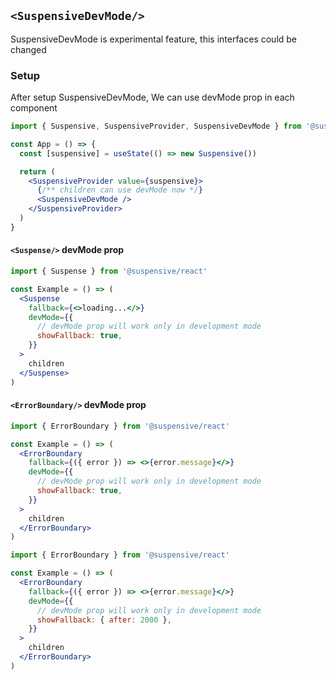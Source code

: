 
## `<SuspensiveDevMode/>`

<Callout type="warning">

SuspensiveDevMode is experimental feature, this interfaces could be changed

</Callout>

### Setup

After setup SuspensiveDevMode, We can use devMode prop in each component

```jsx /SuspensiveDevMode/
import { Suspensive, SuspensiveProvider, SuspensiveDevMode } from '@suspensive/react'

const App = () => {
  const [suspensive] = useState(() => new Suspensive())

  return (
    <SuspensiveProvider value={suspensive}>
      {/** children can use devMode now */}
      <SuspensiveDevMode />
    </SuspensiveProvider>
  )
}
```

#### `<Suspense/>` devMode prop

```jsx /devMode/
import { Suspense } from '@suspensive/react'

const Example = () => (
  <Suspense
    fallback={<>loading...</>}
    devMode={{
      // devMode prop will work only in development mode
      showFallback: true,
    }}
  >
    children
  </Suspense>
)
```

#### `<ErrorBoundary/>` devMode prop

```jsx /devMode/
import { ErrorBoundary } from '@suspensive/react'

const Example = () => (
  <ErrorBoundary
    fallback={({ error }) => <>{error.message}</>}
    devMode={{
      // devMode prop will work only in development mode
      showFallback: true,
    }}
  >
    children
  </ErrorBoundary>
)
```

```jsx /devMode/
import { ErrorBoundary } from '@suspensive/react'

const Example = () => (
  <ErrorBoundary
    fallback={({ error }) => <>{error.message}</>}
    devMode={{
      // devMode prop will work only in development mode
      showFallback: { after: 2000 },
    }}
  >
    children
  </ErrorBoundary>
)
```
